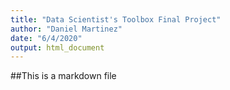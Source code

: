 ```yaml
---
title: "Data Scientist's Toolbox Final Project"
author: "Daniel Martinez"
date: "6/4/2020"
output: html_document
---
```


##This is a markdown file
